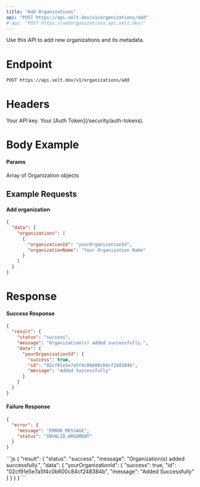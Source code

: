 ```yaml
---
title: "Add Organizations"
api: "POST https://api.velt.dev/v1/organizations/add"
# api: "POST https://addorganizations.api.velt.dev/"
---
```


Use this API to add new organizations and its metadata.

# Endpoint

`POST https://api.velt.dev/v1/organizations/add`

# Headers

<ParamField header="x-velt-api-key" type="string" required>
  Your API key.
</ParamField>

<ParamField header="x-velt-auth-token" type="string" required>
  Your [Auth Token](/security/auth-tokens).
</ParamField>

# Body Example

#### Params

<ParamField body="data" type="object" required>
  <Expandable title="properties">
    <ParamField body="organizations" type="Organization[]" required>
      Array of Organization objects
    </ParamField>
  </Expandable>
</ParamField>

## **Example Requests**

#### Add organization

```JSON
{
  "data": {
    "organizations": [
      {
        "organizationId": "yourOrganizationId",
        "organizationName": "Your Organization Name"
      }
    ]
  }
}
```

# Response

#### Success Response

```JSON
{
  "result": {
    "status": "success",
    "message": "Organization(s) added successfully.",
    "data": {
      "yourOrganizationId": {
        "success": true,
        "id": "02cf91e5e7a5f4c0b600c84cf248384b",
        "message": "Added Successfully"
      }
    }
  }
}
```

#### Failure Response

```JSON
{
  "error": {
    "message": "ERROR_MESSAGE",
    "status": "INVALID_ARGUMENT"
  }
}
```

<ResponseExample>
```js
{
  "result": {
    "status": "success",
    "message": "Organization(s) added successfully.",
    "data": {
      "yourOrganizationId": {
        "success": true,
        "id": "02cf91e5e7a5f4c0b600c84cf248384b",
        "message": "Added Successfully"
      }
    }
  }
}
```
</ResponseExample>